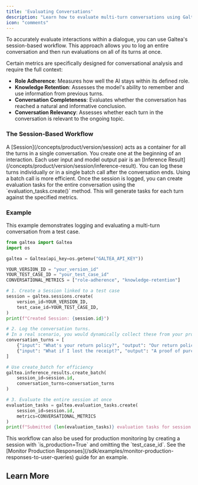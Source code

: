 ```yaml
---
title: 'Evaluating Conversations'
description: "Learn how to evaluate multi-turn conversations using Galtea's session-based workflow."
icon: "comments"
---
```



To accurately evaluate interactions within a dialogue, you can use Galtea's session-based workflow. This approach allows you to log an entire conversation and then run evaluations on all of its turns at once.

Certain metrics are specifically designed for conversational analysis and require the full context:
  - **Role Adherence**: Measures how well the AI stays within its defined role.
  - **Knowledge Retention**: Assesses the model's ability to remember and use information from previous turns.
  - **Conversation Completeness**: Evaluates whether the conversation has reached a natural and informative conclusion.
  - **Conversation Relevancy**: Assesses whether each turn in the conversation is relevant to the ongoing topic.

### The Session-Based Workflow

<Steps>
    <Step title="Create a Session">
        A [Session](/concepts/product/version/session) acts as a container for all the turns in a single conversation. You create one at the beginning of an interaction.
    </Step>
    <Step title="Log Inference Results">
        Each user input and model output pair is an [Inference Result](/concepts/product/version/session/inference-result). You can log these turns individually or in a single batch call after the conversation ends. Using a batch call is more efficient.
    </Step>
    <Step title="Evaluate the Session">
        Once the session is logged, you can create evaluation tasks for the entire conversation using the `evaluation_tasks.create()` method. This will generate tasks for each turn against the specified metrics.
    </Step>
</Steps>

### Example

This example demonstrates logging and evaluating a multi-turn conversation from a test case.

```python
from galtea import Galtea
import os

galtea = Galtea(api_key=os.getenv("GALTEA_API_KEY"))

YOUR_VERSION_ID = "your_version_id"
YOUR_TEST_CASE_ID = "your_test_case_id"
CONVERSATIONAL_METRICS = ["role-adherence", "knowledge-retention"]

# 1. Create a Session linked to a test case
session = galtea.sessions.create(
    version_id=YOUR_VERSION_ID,
    test_case_id=YOUR_TEST_CASE_ID,
)
print(f"Created Session: {session.id}")

# 2. Log the conversation turns.
# In a real scenario, you would dynamically collect these from your product's interaction.
conversation_turns = [
    {"input": "What's your return policy?", "output": "Our return policy allows returns within 30 days."},
    {"input": "What if I lost the receipt?", "output": "A proof of purchase is required for all returns."},
]

# Use create_batch for efficiency
galtea.inference_results.create_batch(
    session_id=session.id,
    conversation_turns=conversation_turns
)

# 3. Evaluate the entire session at once
evaluation_tasks = galtea.evaluation_tasks.create(
    session_id=session.id,
    metrics=CONVERSATIONAL_METRICS
)
print(f"Submitted {len(evaluation_tasks)} evaluation tasks for session {session.id}")
```
<Note>
  This workflow can also be used for production monitoring by creating a session with `is_production=True` and omitting the `test_case_id`. See the [Monitor Production Responses](/sdk/examples/monitor-production-responses-to-user-queries) guide for an example.
</Note>

## Learn More

<CardGroup cols={2}>
  <SessionCard />
  <InferenceResultCard />
  <EvaluationCard />
  <EvaluationTaskCard />
</CardGroup>
